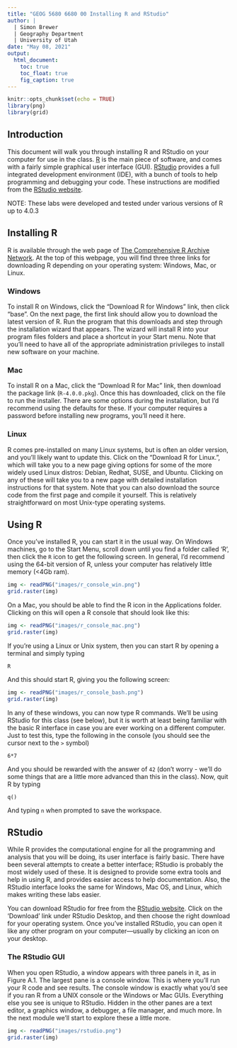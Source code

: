 ```yaml
---
title: "GEOG 5680 6680 00 Installing R and RStudio"
author: | 
  | Simon Brewer
  | Geography Department
  | University of Utah
date: "May 08, 2021"
output:
  html_document:
    toc: true
    toc_float: true
    fig_caption: true
---
```


```r
knitr::opts_chunk$set(echo = TRUE)
library(png)
library(grid)
```

## Introduction

This document will walk you through installing R and RStudio on your computer for use in the class. [R][cranid] is the main piece of software, and comes with a fairly simple graphical user interface (GUI). [RStudio][rstudioid] provides a full integrated development environment (IDE), with a bunch of tools to help programming and debugging your code. These instructions are modified from the [RStudio website][instid].

NOTE: These labs were developed and tested under various versions of R up to 4.0.3

## Installing R

R is available through the web page of [The Comprehensive R Archive Network][cranid]. At the top of this webpage, you will find three three links for downloading R depending on your operating system: Windows, Mac, or Linux.

### Windows

To install R on Windows, click the "Download R for Windows" link, then click "base". On the next page, the first link should allow you to download the latest version of R. Run the program that this downloads and step through the installation wizard that appears. The wizard will install R into your program files folders and place a shortcut in your Start menu. Note that you’ll need to have all of the appropriate administration privileges to install new software on your machine.

### Mac

To install R on a Mac, click the “Download R for Mac” link, then download the package link (`R-4.0.0.pkg`). Once this has downloaded, click on the file to run the installer. There are some options during the installation, but I'd recommend using the defaults for these. If your computer requires a password before installing new programs, you’ll need it here.

### Linux

R comes pre-installed on many Linux systems, but is often an older version, and you'll likely want to update this. Click on the “Download R for Linux.”, which will take you to a new page giving options for some of the more widely used Linux distros: Debian, Redhat, SUSE, and Ubuntu. Clicking on any of these will take you to a new page with detailed installation instructions for that system. Note that you can also download the source code from the first page and compile it yourself. This is relatively straightforward on most Unix-type operating systems. 

## Using R

Once you've installed R, you can start it in the usual way. On Windows machines, go to the Start Menu, scroll down until you find a folder called 'R', then click the `R` icon to get the following screen. In general, I'd recommend using the 64-bit version of R, unless your computer has relatively little memory (<4Gb ram).

```r
img <- readPNG("images/r_console_win.png")
grid.raster(img)
```

On a Mac, you should be able to find the R icon in the Applications folder. Clicking on this will open a R console that should look like this:

```r
img <- readPNG("images/r_console_mac.png")
grid.raster(img)
```

If you're using a Linux or Unix system, then you can start R by opening a terminal and simply typing 

```
R
```

And this should start R, giving you the following screen:

```r
img <- readPNG("images/r_console_bash.png")
grid.raster(img)
```

In any of these windows, you can now type R commands. We'll be using RStudio for this class (see below), but it is worth at least being familiar with the basic R interface in case you are ever working on a different computer. Just to test this, type the following in the console (you should see the cursor next to the `>` symbol)

```
6*7
```

And you should be rewarded with the answer of `42` (don't worry - we'll do some things that are a little more advanced than this in the class). Now, quit R by typing 

```
q()
```

And typing `n` when prompted to save the workspace. 

## RStudio

While R provides the computational engine for all the programming and analysis that you will be doing, its user interface is fairly basic. There have been several attempts to create a better interface; RStudio is probably the most widely used of these. It is designed to provide some extra tools and help in using R, and provides easier access to help documentation. Also, the RStudio interface looks the same for Windows, Mac OS, and Linux, which makes writing these labs easier. 

You can download RStudio for free from the [RStudio website][rstudioid]. Click on the 'Download' link under RStudio Desktop, and then choose the right download for your operating system. Once you've installed RStudio, you can open it like any other program on your computer—usually by clicking an icon on your desktop.

### The RStudio GUI

When you open RStudio, a window appears with three panels in it, as in Figure A.1. The largest pane is a console window. This is where you’ll run your R code and see results. The console window is exactly what you’d see if you ran R from a UNIX console or the Windows or Mac GUIs. Everything else you see is unique to RStudio. Hidden in the other panes are a text editor, a graphics window, a debugger, a file manager, and much more. In the next module we'll start to explore these a little more. 

```r
img <- readPNG("images/rstudio.png")
grid.raster(img)
```


[cranid]: https://cran.r-project.org
[rstudioid]: https://www.rstudio.com
[instid]: https://rstudio-education.github.io/hopr/starting.html
